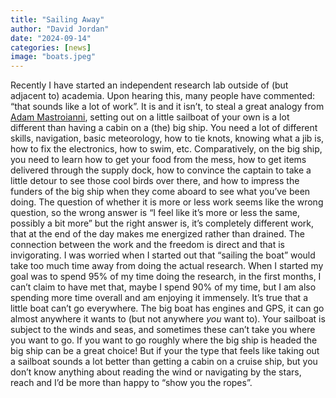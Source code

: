 ```yaml
---
title: "Sailing Away"
author: "David Jordan"
date: "2024-09-14"
categories: [news]
image: "boats.jpeg"
---
```


Recently I have started an independent research lab outside of (but adjacent to) academia. Upon hearing this, many people have commented: “that sounds like a lot of work”. It is and it isn’t, to steal a great analogy from [Adam Mastroianni](https://www.experimental-history.com/p/lets-build-a-fleet-and-change-the), setting out on a little sailboat of your own is a lot different than having a cabin on a (the) big ship. You need a lot of different skills, navigation, basic meteorology, how to tie knots, knowing what a jib is, how to fix the electronics, how to swim, etc. Comparatively, on the big ship, you need to learn how to get your food from the mess, how to get items delivered through the supply dock, how to convince the captain to take a little detour to see those cool birds over there, and how to impress the funders of the big ship when they come aboard to see what you’ve been doing.  The question of whether it is more or less work seems like the wrong question, so the wrong answer is “I feel like it’s more or less the same, possibly a bit more” but the right answer is, it’s completely different work, that at the end of the day makes me energized rather than drained. The connection between the work and the freedom is direct and that is invigorating. I was worried when I started out that “sailing the boat” would take too much time away from doing the actual research. When I started my goal was to spend 95% of my time doing the research, in the first months, I can’t claim to have met that, maybe I spend 90% of my time, but I am also spending more time overall and am enjoying it immensely. It’s true that a little boat can’t go everywhere. The big boat has engines and GPS, it can go almost anywhere it wants to (but not anywhere *you* want to). Your sailboat is subject to the winds and seas, and sometimes these can’t take you where you want to go. If you want to go roughly where the big ship is headed the big ship can be a great choice! But if your the type that feels like taking out a sailboat sounds a lot better than getting a cabin on a cruise ship, but you don’t know anything about reading the wind or navigating by the stars, reach and I’d be more than happy to “show you the ropes”.
